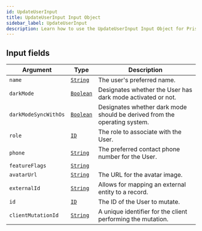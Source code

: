 ```yaml
---
id: UpdateUserInput
title: UpdateUserInput Input Object
sidebar_label: UpdateUserInput
description: Learn how to use the UpdateUserInput Input Object for Prismatic's API.
---
```


## Input fields

| Argument             | Type                                       | Description                                                               |
| -------------------- | ------------------------------------------ | ------------------------------------------------------------------------- |
| `name`               | [`String`](api/schema/scalar/String.mdx)   | The user's preferred name.                                                |
| `darkMode`           | [`Boolean`](api/schema/scalar/Boolean.mdx) | Designates whether the User has dark mode activated or not.               |
| `darkModeSyncWithOs` | [`Boolean`](api/schema/scalar/Boolean.mdx) | Designates whether dark mode should be derived from the operating system. |
| `role`               | [`ID`](api/schema/scalar/ID.mdx)           | The role to associate with the User.                                      |
| `phone`              | [`String`](api/schema/scalar/String.mdx)   | The preferred contact phone number for the User.                          |
| `featureFlags`       | [`String`](api/schema/scalar/String.mdx)   |                                                                           |
| `avatarUrl`          | [`String`](api/schema/scalar/String.mdx)   | The URL for the avatar image.                                             |
| `externalId`         | [`String`](api/schema/scalar/String.mdx)   | Allows for mapping an external entity to a  record.              |
| `id`                 | [`ID`](api/schema/scalar/ID.mdx)           | The ID of the User to mutate.                                             |
| `clientMutationId`   | [`String`](api/schema/scalar/String.mdx)   | A unique identifier for the client performing the mutation.               |
